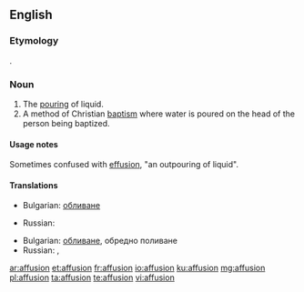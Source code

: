 ==English==
{{wikipedia}}

===Etymology===
{{etyl|la|en}} {{term|affusio|lang=la}}.

===Noun===
{{en-noun}}

# The [[pour]]ing of liquid.
# A method of Christian [[baptism]] where water is poured on the head of the person being baptized.

====Usage notes====
Sometimes confused with [[effusion]], "an outpouring of liquid".

====Translations====
{{trans-top|pouring of liquid}}
* Bulgarian: [[обливане]]
{{trans-mid}}
* Russian: {{t+|ru|обливание|n|tr=oblivánije|sc=Cyrl}}
{{trans-bottom}}

{{trans-top|a method of Christian baptism where water is poured on the head of the person being baptized}}
* Bulgarian: [[обливане]], обредно поливане
* Russian: {{t+|ru|окропление|n|tr=okroplénije|sc=Cyrl}}, {{tø|ru|[[опускание]] [[в]] [[купель]]|tr=opuskánije v kúpelʹ|n}}
{{trans-mid}}
{{trans-bottom}}

[[ar:affusion]]
[[et:affusion]]
[[fr:affusion]]
[[io:affusion]]
[[ku:affusion]]
[[mg:affusion]]
[[pl:affusion]]
[[ta:affusion]]
[[te:affusion]]
[[vi:affusion]]